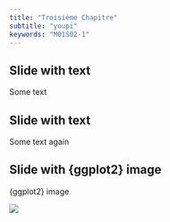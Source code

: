 ```yaml
---
title: "Troisième Chapitre"
subtitle: "youpi"
keywords: "M01S02-1"
---
```


## Slide with text

Some text

## Slide with text

Some text again

## Slide with {ggplot2} image

{ggplot2} image

![](img/logo_1.png)